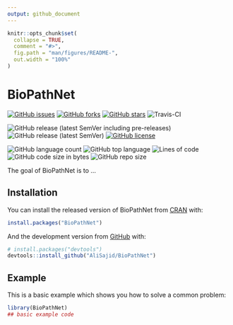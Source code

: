 ```yaml
---
output: github_document
---
```


<!-- README.md is generated from README.Rmd. Please edit that file -->

```r
knitr::opts_chunk$set(
  collapse = TRUE,
  comment = "#>",
  fig.path = "man/figures/README-",
  out.width = "100%"
)
```

# BioPathNet

<!-- badges: start -->
<!-- [![DOI](https://zenodo.org/badge/301042598.svg)](https://zenodo.org/badge/latestdoi/301042598) -->
[![GitHub issues](https://img.shields.io/github/issues/AliSajid/BioPathNet)](https://github.com/AliSajid/BioPathNet/issues)
[![GitHub forks](https://img.shields.io/github/forks/AliSajid/BioPathNet)](https://github.com/AliSajid/BioPathNet/network)
[![GitHub stars](https://img.shields.io/github/stars/AliSajid/BioPathNet)](https://github.com/AliSajid/BioPathNet/stargazers)
![Travis-CI](https://img.shields.io/travis/com/AliSajid/BioPathNet)

![GitHub release (latest SemVer including pre-releases)](https://img.shields.io/github/v/release/AliSajid/BioPathNet?include_prereleases&label=latest-release)
![GitHub release (latest SemVer)](https://img.shields.io/github/v/release/AliSajid/BioPathNet?label=latest-stable)
[![GitHub license](https://img.shields.io/github/license/AliSajid/BioPathNet)](https://github.com/AliSajid/BioPathNet/blob/main/LICENSE)

![GitHub language count](https://img.shields.io/github/languages/count/AliSajid/BioPathNet)
![GitHub top language](https://img.shields.io/github/languages/top/AliSajid/BioPathNet)
![Lines of code](https://img.shields.io/tokei/lines/github/AliSajid/BioPathNet)
![GitHub code size in bytes](https://img.shields.io/github/languages/code-size/AliSajid/BioPathNet)
![GitHub repo size](https://img.shields.io/github/repo-size/AliSajid/BioPathNet)
<!-- badges: end -->

The goal of BioPathNet is to ...

## Installation

You can install the released version of BioPathNet from [CRAN](https://CRAN.R-project.org) with:

``` r
install.packages("BioPathNet")
```

And the development version from [GitHub](https://github.com/) with:

``` r
# install.packages("devtools")
devtools::install_github("AliSajid/BioPathNet")
```
## Example

This is a basic example which shows you how to solve a common problem:

```r
library(BioPathNet)
## basic example code
```
